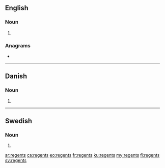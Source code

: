 {{also|Regents}}
==English==

===Noun===
{{head|en|noun plural form}}

# {{plural of|regent|lang=en}}

===Anagrams===
* {{l|en|gerents}}

----

==Danish==

===Noun===
{{head|da|noun form}}

# {{genitive singular indefinite of|regent|lang=da}}

----

==Swedish==

===Noun===
{{head|sv|noun form}}

# {{sv-noun-form-indef-gen|regent}}

[[ar:regents]]
[[ca:regents]]
[[eo:regents]]
[[fr:regents]]
[[ku:regents]]
[[my:regents]]
[[fi:regents]]
[[sv:regents]]